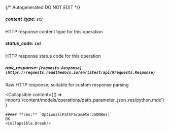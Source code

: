 {/* Autogenerated DO NOT EDIT  */}

##### **content_type:** `str`
HTTP response content type for this operation

##### **status_code:** `int`
HTTP response status code for this operation

##### **raw_response:** `[requests.Response](https://requests.readthedocs.io/en/latest/api/#requests.Response)`
Raw HTTP response; suitable for custom response parsing

<Collapsible
    content={() => import('/content/models/operations/path_parameter_json_res/python.mdx')}
>
    ##### **res:** `Optional[PathParameterJSONRes]`
    OK
    <Collapsible.Break/>
</Collapsible>

